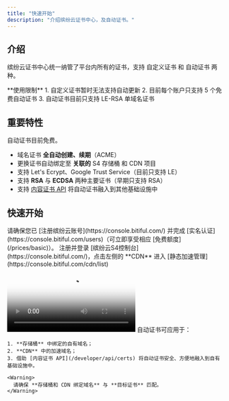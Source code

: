 ```yaml
---
title: "快速开始"
description: "介绍缤纷云证书中心，及自动证书。"
---
```


## 介绍

缤纷云证书中心统一纳管了平台内所有的证书，支持 自定义证书 和 自动证书 两种。

<Info>
  **使用限制**
1. 自定义证书暂时无法支持自动更新
2. 目前每个账户只支持 5 个免费自动证书
3. 自动证书目前只支持 LE-RSA 单域名证书
</Info>

## 重要特性

<Note>
  自动证书目前免费。
</Note>

- 域名证书 **全自动创建、续期**（ACME）
- 更换证书自动绑定至 **关联的** S4 存储桶 和 CDN 项目
- 支持 Let's Ecrypt、Google Trust Service（目前只支持 LE）
- 支持 **RSA** 与 **ECDSA** 两种主要证书（早期只支持 RSA）
- 支持 [内容证书 API](/developer/api/certs) 将自动证书融入到其他基础设施中

## 快速开始

<Tip>
  请确保您已 [注册缤纷云账号](https://console.bitiful.com/) 并完成 [实名认证](https://console.bitiful.com/users)（可立即享受相应 [免费额度](/prices/basic)）。
</Tip>

<Steps>
  <Step title="注册/登录">
    注册并登录 [缤纷云S4控制台](https://console.bitiful.com/)，点击左侧的 **CDN** 进入 [静态加速管理](https://console.bitiful.com/cdn/list)
  </Step>
  <Step title="申请自动证书">
    <Frame>
      <video autoplay controls className="w-full aspect-video" poster="https://bitiful-contents.s3.bitiful.net/videos%2Fbitiful-auto-certs-high.mp4?frame=1&w=1280" src="https://bitiful-contents.s3.bitiful.net/videos%2Fbitiful-auto-certs-high.mp4" />
    </Frame>
    1. 点击右上角 **申请自动证书**；
    2. 输入要配置自动证书的域名，如：cdn.minute.cn（**无需备案**）；
    3. 前往域名 DNS 托管平台（例如：易名网）设置 **验证 CNAME 记录**；
    4. 自取一个 **容易记忆** 的证书备注名称（账户内不可重复）
    5. 点击 **验证** 提示 **CNAME 已配置** 后，点击 **确认申请**
    6. 请 **不要关闭申请窗口**，耐心等待一会儿，直到申请完成。
  </Step>
  <Step title="应用证书">
    自动证书可应用于：

    1. **存储桶** 中绑定的自有域名；
    2. **CDN** 中的加速域名；
    3. 借助 [内容证书 API](/developer/api/certs) 将自动证书安全、方便地融入到自有基础设施中。

    <Warning>
      请确保 **存储桶和 CDN 绑定域名** 与 **目标证书** 匹配。
    </Warning>
  </Step>
</Steps>
